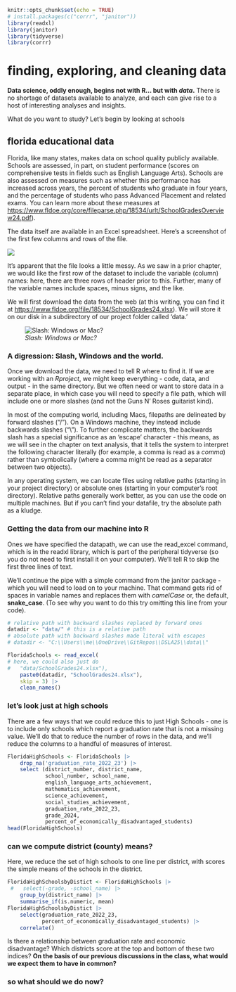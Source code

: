 
```r
knitr::opts_chunk$set(echo = TRUE)
# install.packages(c("corrr", "janitor"))
library(readxl)
library(janitor)
library(tidyverse)
library(corrr)
```

# finding, exploring, and cleaning data

**Data science, oddly enough, begins not with R... but with *data*.**
There is no shortage of datasets available to analyze, and each can give
rise to a host of interesting analyses and insights.

What do you want to study? Let's begin by looking at schools

## florida educational data

Florida, like many states, makes data on school quality publicly
available. Schools are assessed, in part, on student performance (scores
on comprehensive tests in fields such as English Language Arts). Schools
are also assessed on measures such as whether this performance has
increased across years, the percent of students who graduate in four
years, and the percentage of students who pass Advanced Placement and
related exams. You can learn more about these measures at
<https://www.fldoe.org/core/fileparse.php/18534/urlt/SchoolGradesOverview24.pdf>).

The data itself are available in an Excel spreadsheet. Here's a
screenshot of the first few columns and rows of the file.

![](images/FloridaSchools.png)

It's apparent that the file looks a little messy. As we saw in a prior
chapter, we would like the first row of the dataset to include the
variable (column) names: here, there are three rows of header prior to
this. Further, many of the variable names include spaces, minus signs,
and the like.

We will first download the data from the web (at this writing, you can
find it at <https://www.fldoe.org/file/18534/SchoolGrades24.xlsx>). We
will store it on our disk in a subdirectory of our project folder called
'data.'

![*Slash: Windows or Mac?*](images/slash.png)

### A digression: Slash, Windows and the world.

Once we download the data, we need to tell R where to find it. If we are
working with an *Rproject*, we might keep everything - code, data, and
output - in the same directory. But we often need or want to store data
in a separate place, in which case you will need to specify a file path,
which will include one or more slashes (and not the Guns N' Roses guitarist kind).

In most of the computing world, including Macs, filepaths are delineated
by forward slashes ("/"). On a Windows machine, they instead
include backwards slashes ("\\"). To further complicate matters, the
backwards slash has a special significance as an 'escape' character -
this means, as we will see in the chapter on text analysis, that it
tells the system to interpret the following character literally (for
example, a comma is read as a *comma*) rather than symbolically (where a
comma might be read as a separator between two objects).

In any operating system, we can locate files using relative paths
(starting in your project directory) or absolute ones (starting in your
computer's root directory). Relative paths generally work better, as you
can use the code on multiple machines. But if you can't find your
datafile, try the absolute path as a kludge.

### Getting the data from our machine into R

Ones we have specified the datapath, we can use the read_excel command,
which is in the readxl library, which is part of the peripheral
tidyverse (so you do not need to first install it on your computer).
We'll tell R to skip the first three lines of text.

We'll continue the pipe with a simple command from the janitor package -
which you will need to load on to your machine. That command gets rid of
spaces in variable names and replaces them with *camelCase* or, the
default, **snake_case**. (To see why you want to do this try omitting
this line from your code).

```r
# relative path with backward slashes replaced by forward ones
datadir <- "data/" # this is a relative path
# absolute path with backward slashes made literal with escapes
# datadir <- "C:\\Users\\me\\OneDrive\\GitRepos\\DSLA25\\data\\"

FloridaSchools <- read_excel(
# here, we could also just do 
#   "data/SchoolGrades24.xlsx"), 
    paste0(datadir, "SchoolGrades24.xlsx"),
    skip = 3) |>
    clean_names() 
```

### let's look just at high schools

There are a few ways that we could reduce this to just High Schools -
one is to include only schools which report a graduation rate that is
not a missing value. We'll do that to reduce the number of rows in the
data, and we'll reduce the columns to a handful of measures of interest.

```r
FloridaHighSchools <- FloridaSchools |> 
    drop_na('graduation_rate_2022_23') |> 
    select (district_number, district_name, 
            school_number, school_name,
            english_language_arts_achievement,
            mathematics_achievement,
            science_achievement,
            social_studies_achievement,
            graduation_rate_2022_23,
            grade_2024,
            percent_of_economically_disadvantaged_students)
head(FloridaHighSchools)

```

### can we compute district (county) means? 

Here, we reduce the set of high schools to one line per district, with
scores the simple means of the schools in the district.

```r
FloridaHighSchoolsbyDistict <- FloridaHighSchools |> 
 #   select(-grade, -school_name) |> 
    group_by(district_name) |> 
    summarise_if(is.numeric, mean)
FloridaHighSchoolsbyDistict |> 
    select(graduation_rate_2022_23,
           percent_of_economically_disadvantaged_students) |> 
    correlate()
```

Is there a relationship between graduation rate and economic
disadvantage? Which districts score at the top and bottom of these two
indices? **On the basis of our previous discussions in the class, what
would we expect them to have in common?**

### so what should we do now?
